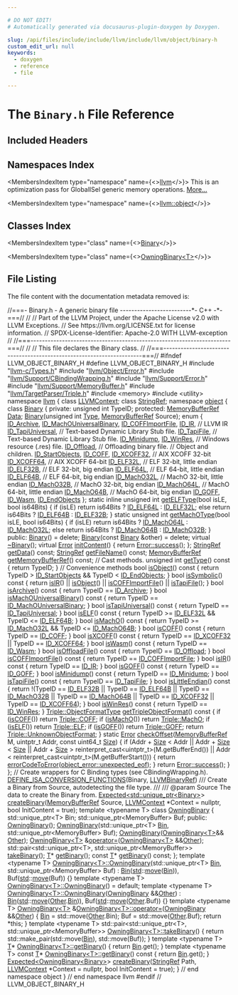 ```yaml
---

# DO NOT EDIT!
# Automatically generated via docusaurus-plugin-doxygen by Doxygen.

slug: /api/files/include/include/llvm/include/llvm/object/binary-h
custom_edit_url: null
keywords:
  - doxygen
  - reference
  - file

---
```





# The `Binary.h` File Reference

<DoxygenPage pluginConfig={pluginConfig}>



## Included Headers

<IncludesList>
<IncludesListItem
  filePath="llvm-c/Types.h"
  permalink="/docs/api/files/include/include/llvm-c/types-h"
  isLocal="true" />
<IncludesListItem
  filePath="llvm/Object/Error.h"
  permalink="/docs/api/files/include/include/llvm/include/llvm/object/error-h"
  isLocal="true" />
<IncludesListItem
  filePath="llvm/Support/CBindingWrapping.h"
  permalink="/docs/api/files/include/include/llvm/include/llvm/support/cbindingwrapping-h"
  isLocal="true" />
<IncludesListItem
  filePath="llvm/Support/Error.h"
  permalink="/docs/api/files/include/include/llvm/include/llvm/support/error-h"
  isLocal="true" />
<IncludesListItem
  filePath="llvm/Support/MemoryBuffer.h"
  permalink="/docs/api/files/include/include/llvm/include/llvm/support/memorybuffer-h"
  isLocal="true" />
<IncludesListItem
  filePath="llvm/TargetParser/Triple.h"
  permalink="/docs/api/files/include/include/llvm/include/llvm/targetparser/triple-h"
  isLocal="true" />
<IncludesListItem
  filePath="memory"
  permalink=""
  isLocal="false" />
<IncludesListItem
  filePath="utility"
  permalink=""
  isLocal="false" />
</IncludesList>

## Namespaces Index

<MembersIndex>

<MembersIndexItem
  type="namespace"
  name={<><a href="/docs/api/namespaces/llvm">llvm</a></>}>
This is an optimization pass for GlobalISel generic memory operations. <a href="/docs/api/namespaces/llvm/#details">More...</a>
</MembersIndexItem>

<MembersIndexItem
  type="namespace"
  name={<><a href="/docs/api/namespaces/llvm/object">llvm::object</a></>}>
</MembersIndexItem>

</MembersIndex>

## Classes Index

<MembersIndex>

<MembersIndexItem
  type="class"
  name={<><a href="/docs/api/classes/llvm/object/binary">Binary</a></>}>
</MembersIndexItem>

<MembersIndexItem
  type="class"
  name={<><a href="/docs/api/classes/llvm/object/owningbinary">OwningBinary&lt;T&gt;</a></>}>
</MembersIndexItem>

</MembersIndex>


## File Listing

The file content with the documentation metadata removed is:

<ProgramListing>

<Link id="l00001" /><CodeLine lineNumber="1"><Highlight kind="comment">//===- Binary.h - A generic binary file -------------------------&#42;- C++ -&#42;-===//</Highlight><Highlight kind="normal"></Highlight></CodeLine>
<Link id="l00002" /><CodeLine lineNumber="2"><Highlight kind="normal"></Highlight><Highlight kind="comment">//</Highlight><Highlight kind="normal"></Highlight></CodeLine>
<Link id="l00003" /><CodeLine lineNumber="3"><Highlight kind="normal"></Highlight><Highlight kind="comment">// Part of the LLVM Project, under the Apache License v2.0 with LLVM Exceptions.</Highlight><Highlight kind="normal"></Highlight></CodeLine>
<Link id="l00004" /><CodeLine lineNumber="4"><Highlight kind="normal"></Highlight><Highlight kind="comment">// See https://llvm.org/LICENSE.txt for license information.</Highlight><Highlight kind="normal"></Highlight></CodeLine>
<Link id="l00005" /><CodeLine lineNumber="5"><Highlight kind="normal"></Highlight><Highlight kind="comment">// SPDX-License-Identifier: Apache-2.0 WITH LLVM-exception</Highlight><Highlight kind="normal"></Highlight></CodeLine>
<Link id="l00006" /><CodeLine lineNumber="6"><Highlight kind="normal"></Highlight><Highlight kind="comment">//</Highlight><Highlight kind="normal"></Highlight></CodeLine>
<Link id="l00007" /><CodeLine lineNumber="7"><Highlight kind="normal"></Highlight><Highlight kind="comment">//===----------------------------------------------------------------------===//</Highlight><Highlight kind="normal"></Highlight></CodeLine>
<Link id="l00008" /><CodeLine lineNumber="8"><Highlight kind="normal"></Highlight><Highlight kind="comment">//</Highlight><Highlight kind="normal"></Highlight></CodeLine>
<Link id="l00009" /><CodeLine lineNumber="9"><Highlight kind="normal"></Highlight><Highlight kind="comment">// This file declares the Binary class.</Highlight><Highlight kind="normal"></Highlight></CodeLine>
<Link id="l00010" /><CodeLine lineNumber="10"><Highlight kind="normal"></Highlight><Highlight kind="comment">//</Highlight><Highlight kind="normal"></Highlight></CodeLine>
<Link id="l00011" /><CodeLine lineNumber="11"><Highlight kind="normal"></Highlight><Highlight kind="comment">//===----------------------------------------------------------------------===//</Highlight><Highlight kind="normal"></Highlight></CodeLine>
<Link id="l00012" /><CodeLine lineNumber="12"><Highlight kind="normal"></Highlight></CodeLine>
<Link id="l00013" /><CodeLine lineNumber="13"><Highlight kind="normal"></Highlight><Highlight kind="preprocessor">#ifndef LLVM&#95;OBJECT&#95;BINARY&#95;H</Highlight><Highlight kind="normal"></Highlight></CodeLine>
<Link id="l00014" /><CodeLine lineNumber="14"><Highlight kind="normal"></Highlight><Highlight kind="preprocessor">#define LLVM&#95;OBJECT&#95;BINARY&#95;H</Highlight><Highlight kind="normal"></Highlight></CodeLine>
<Link id="l00015" /><CodeLine lineNumber="15"><Highlight kind="normal"></Highlight></CodeLine>
<Link id="l00016" /><CodeLine lineNumber="16"><Highlight kind="normal"></Highlight><Highlight kind="preprocessor">#include &quot;<a href="/docs/api/files/include/include/llvm-c/types-h">llvm-c/Types.h</a>&quot;</Highlight><Highlight kind="normal"></Highlight></CodeLine>
<Link id="l00017" /><CodeLine lineNumber="17"><Highlight kind="normal"></Highlight><Highlight kind="preprocessor">#include &quot;<a href="/docs/api/files/include/include/llvm/include/llvm/object/error-h">llvm/Object/Error.h</a>&quot;</Highlight><Highlight kind="normal"></Highlight></CodeLine>
<Link id="l00018" /><CodeLine lineNumber="18"><Highlight kind="normal"></Highlight><Highlight kind="preprocessor">#include &quot;<a href="/docs/api/files/include/include/llvm/include/llvm/support/cbindingwrapping-h">llvm/Support/CBindingWrapping.h</a>&quot;</Highlight><Highlight kind="normal"></Highlight></CodeLine>
<Link id="l00019" /><CodeLine lineNumber="19"><Highlight kind="normal"></Highlight><Highlight kind="preprocessor">#include &quot;<a href="/docs/api/files/include/include/llvm/include/llvm/support/error-h">llvm/Support/Error.h</a>&quot;</Highlight><Highlight kind="normal"></Highlight></CodeLine>
<Link id="l00020" /><CodeLine lineNumber="20"><Highlight kind="normal"></Highlight><Highlight kind="preprocessor">#include &quot;<a href="/docs/api/files/include/include/llvm/include/llvm/support/memorybuffer-h">llvm/Support/MemoryBuffer.h</a>&quot;</Highlight><Highlight kind="normal"></Highlight></CodeLine>
<Link id="l00021" /><CodeLine lineNumber="21"><Highlight kind="normal"></Highlight><Highlight kind="preprocessor">#include &quot;<a href="/docs/api/files/include/include/llvm/include/llvm/targetparser/triple-h">llvm/TargetParser/Triple.h</a>&quot;</Highlight><Highlight kind="normal"></Highlight></CodeLine>
<Link id="l00022" /><CodeLine lineNumber="22"><Highlight kind="normal"></Highlight><Highlight kind="preprocessor">#include &lt;memory&gt;</Highlight><Highlight kind="normal"></Highlight></CodeLine>
<Link id="l00023" /><CodeLine lineNumber="23"><Highlight kind="normal"></Highlight><Highlight kind="preprocessor">#include &lt;utility&gt;</Highlight><Highlight kind="normal"></Highlight></CodeLine>
<Link id="l00024" /><CodeLine lineNumber="24"><Highlight kind="normal"></Highlight></CodeLine>
<Link id="l00025" /><CodeLine lineNumber="25"><Highlight kind="normal"></Highlight><Highlight kind="keyword">namespace </Highlight><Highlight kind="normal"><a href="/docs/api/namespaces/llvm">llvm</a> &#123;</Highlight></CodeLine>
<Link id="l00026" /><CodeLine lineNumber="26"><Highlight kind="normal"></Highlight></CodeLine>
<Link id="l00027" /><CodeLine lineNumber="27"><Highlight kind="normal"></Highlight><Highlight kind="keyword">class </Highlight><Highlight kind="normal"><a href="/docs/api/classes/llvm/llvmcontext">LLVMContext</a>;</Highlight></CodeLine>
<Link id="l00028" /><CodeLine lineNumber="28"><Highlight kind="normal"></Highlight><Highlight kind="keyword">class </Highlight><Highlight kind="normal"><a href="/docs/api/classes/llvm/stringref">StringRef</a>;</Highlight></CodeLine>
<Link id="l00029" /><CodeLine lineNumber="29"><Highlight kind="normal"></Highlight></CodeLine>
<Link id="l00030" /><CodeLine lineNumber="30"><Highlight kind="normal"></Highlight><Highlight kind="keyword">namespace </Highlight><Highlight kind="normal"><a href="/docs/api/namespaces/llvm/object">object</a> &#123;</Highlight></CodeLine>
<Link id="l00031" /><CodeLine lineNumber="31"><Highlight kind="normal"></Highlight></CodeLine>
<Link id="l00032" /><CodeLine lineNumber="32" lineLink="/docs/api/classes/llvm/objcopy/elf/binary"><Highlight kind="normal"></Highlight><Highlight kind="keyword">class </Highlight><Highlight kind="normal"><a href="/docs/api/classes/llvm/objcopy/elf/binary/#a5efaba206c0c82deb1e8898c4c3aad4b">Binary</a> &#123;</Highlight></CodeLine>
<Link id="l00033" /><CodeLine lineNumber="33"><Highlight kind="normal"></Highlight><Highlight kind="keyword">private</Highlight><Highlight kind="normal">:</Highlight></CodeLine>
<Link id="l00034" /><CodeLine lineNumber="34"><Highlight kind="normal">  </Highlight><Highlight kind="keywordtype">unsigned</Highlight><Highlight kind="normal"> </Highlight><Highlight kind="keywordtype">int</Highlight><Highlight kind="normal"> TypeID;</Highlight></CodeLine>
<Link id="l00035" /><CodeLine lineNumber="35"><Highlight kind="normal"></Highlight></CodeLine>
<Link id="l00036" /><CodeLine lineNumber="36"><Highlight kind="normal"></Highlight><Highlight kind="keyword">protected</Highlight><Highlight kind="normal">:</Highlight></CodeLine>
<Link id="l00037" /><CodeLine lineNumber="37" lineLink="/docs/api/classes/llvm/object/binary/#a2bbd5b7e8ed457b226f0e186ce4bb1c0"><Highlight kind="normal">  <a href="/docs/api/classes/llvm/memorybufferref">MemoryBufferRef</a> <a href="/docs/api/classes/llvm/object/binary/#a2bbd5b7e8ed457b226f0e186ce4bb1c0">Data</a>;</Highlight></CodeLine>
<Link id="l00038" /><CodeLine lineNumber="38"><Highlight kind="normal"></Highlight></CodeLine>
<Link id="l00039" /><CodeLine lineNumber="39"><Highlight kind="normal">  <a href="/docs/api/classes/llvm/object/binary/#ad6cd1fed8cae10a1cbf9405610406bcc">Binary</a>(</Highlight><Highlight kind="keywordtype">unsigned</Highlight><Highlight kind="normal"> </Highlight><Highlight kind="keywordtype">int</Highlight><Highlight kind="normal"> <a href="/docs/api/classes/llvm/type">Type</a>, <a href="/docs/api/classes/llvm/memorybufferref">MemoryBufferRef</a> Source);</Highlight></CodeLine>
<Link id="l00040" /><CodeLine lineNumber="40"><Highlight kind="normal"></Highlight></CodeLine>
<Link id="l00041" /><CodeLine lineNumber="41"><Highlight kind="normal">  </Highlight><Highlight kind="keyword">enum</Highlight><Highlight kind="normal"> &#123;</Highlight></CodeLine>
<Link id="l00042" /><CodeLine lineNumber="42" lineLink="/docs/api/classes/llvm/object/binary/#af4e569b1876c0dbd751c766d6a1b926aad293d52241823f347ddee418e1e3608a"><Highlight kind="normal">    <a href="/docs/api/classes/llvm/object/binary/#af4e569b1876c0dbd751c766d6a1b926aad293d52241823f347ddee418e1e3608a">ID&#95;Archive</a>,</Highlight></CodeLine>
<Link id="l00043" /><CodeLine lineNumber="43" lineLink="/docs/api/classes/llvm/object/binary/#af4e569b1876c0dbd751c766d6a1b926aae8d81fb12cacba04ed21f0fd2c1b2ce5"><Highlight kind="normal">    <a href="/docs/api/classes/llvm/object/binary/#af4e569b1876c0dbd751c766d6a1b926aae8d81fb12cacba04ed21f0fd2c1b2ce5">ID&#95;MachOUniversalBinary</a>,</Highlight></CodeLine>
<Link id="l00044" /><CodeLine lineNumber="44" lineLink="/docs/api/classes/llvm/object/binary/#af4e569b1876c0dbd751c766d6a1b926aaadad340ff64a200e953bd67604fa3965"><Highlight kind="normal">    <a href="/docs/api/classes/llvm/object/binary/#af4e569b1876c0dbd751c766d6a1b926aaadad340ff64a200e953bd67604fa3965">ID&#95;COFFImportFile</a>,</Highlight></CodeLine>
<Link id="l00045" /><CodeLine lineNumber="45" lineLink="/docs/api/classes/llvm/object/binary/#af4e569b1876c0dbd751c766d6a1b926aab387f626935c4f68b9f0135bc34e539d"><Highlight kind="normal">    <a href="/docs/api/classes/llvm/object/binary/#af4e569b1876c0dbd751c766d6a1b926aab387f626935c4f68b9f0135bc34e539d">ID&#95;IR</a>,            </Highlight><Highlight kind="comment">// LLVM IR</Highlight><Highlight kind="normal"></Highlight></CodeLine>
<Link id="l00046" /><CodeLine lineNumber="46" lineLink="/docs/api/classes/llvm/object/binary/#af4e569b1876c0dbd751c766d6a1b926aa7beb27170387c13ab287623c7f99b4e9"><Highlight kind="normal">    <a href="/docs/api/classes/llvm/object/binary/#af4e569b1876c0dbd751c766d6a1b926aa7beb27170387c13ab287623c7f99b4e9">ID&#95;TapiUniversal</a>, </Highlight><Highlight kind="comment">// Text-based Dynamic Library Stub file.</Highlight><Highlight kind="normal"></Highlight></CodeLine>
<Link id="l00047" /><CodeLine lineNumber="47" lineLink="/docs/api/classes/llvm/object/binary/#af4e569b1876c0dbd751c766d6a1b926aa48048890fd6d073d88e72065fd206587"><Highlight kind="normal">    <a href="/docs/api/classes/llvm/object/binary/#af4e569b1876c0dbd751c766d6a1b926aa48048890fd6d073d88e72065fd206587">ID&#95;TapiFile</a>,      </Highlight><Highlight kind="comment">// Text-based Dynamic Library Stub file.</Highlight><Highlight kind="normal"></Highlight></CodeLine>
<Link id="l00048" /><CodeLine lineNumber="48"><Highlight kind="normal"></Highlight></CodeLine>
<Link id="l00049" /><CodeLine lineNumber="49" lineLink="/docs/api/classes/llvm/object/binary/#af4e569b1876c0dbd751c766d6a1b926aa31df51b81c290589866fe494b2e0733c"><Highlight kind="normal">    <a href="/docs/api/classes/llvm/object/binary/#af4e569b1876c0dbd751c766d6a1b926aa31df51b81c290589866fe494b2e0733c">ID&#95;Minidump</a>,</Highlight></CodeLine>
<Link id="l00050" /><CodeLine lineNumber="50"><Highlight kind="normal"></Highlight></CodeLine>
<Link id="l00051" /><CodeLine lineNumber="51" lineLink="/docs/api/classes/llvm/object/binary/#af4e569b1876c0dbd751c766d6a1b926aae452c4f499d29f941bd40d6d7a847fa9"><Highlight kind="normal">    <a href="/docs/api/classes/llvm/object/binary/#af4e569b1876c0dbd751c766d6a1b926aae452c4f499d29f941bd40d6d7a847fa9">ID&#95;WinRes</a>, </Highlight><Highlight kind="comment">// Windows resource (.res) file.</Highlight><Highlight kind="normal"></Highlight></CodeLine>
<Link id="l00052" /><CodeLine lineNumber="52"><Highlight kind="normal"></Highlight></CodeLine>
<Link id="l00053" /><CodeLine lineNumber="53" lineLink="/docs/api/classes/llvm/object/binary/#af4e569b1876c0dbd751c766d6a1b926aa3a4ac9432ff40b454dac47f13a9e3328"><Highlight kind="normal">    <a href="/docs/api/classes/llvm/object/binary/#af4e569b1876c0dbd751c766d6a1b926aa3a4ac9432ff40b454dac47f13a9e3328">ID&#95;Offload</a>, </Highlight><Highlight kind="comment">// Offloading binary file.</Highlight><Highlight kind="normal"></Highlight></CodeLine>
<Link id="l00054" /><CodeLine lineNumber="54"><Highlight kind="normal"></Highlight></CodeLine>
<Link id="l00055" /><CodeLine lineNumber="55"><Highlight kind="normal">    </Highlight><Highlight kind="comment">// Object and children.</Highlight><Highlight kind="normal"></Highlight></CodeLine>
<Link id="l00056" /><CodeLine lineNumber="56" lineLink="/docs/api/classes/llvm/object/binary/#af4e569b1876c0dbd751c766d6a1b926aa6dc64a0b5c242022d21a7daa3aec60c7"><Highlight kind="normal">    <a href="/docs/api/classes/llvm/object/binary/#af4e569b1876c0dbd751c766d6a1b926aa6dc64a0b5c242022d21a7daa3aec60c7">ID&#95;StartObjects</a>,</Highlight></CodeLine>
<Link id="l00057" /><CodeLine lineNumber="57" lineLink="/docs/api/classes/llvm/object/binary/#af4e569b1876c0dbd751c766d6a1b926aacfee6ff61b5fec83e88488c559f69be7"><Highlight kind="normal">    <a href="/docs/api/classes/llvm/object/binary/#af4e569b1876c0dbd751c766d6a1b926aacfee6ff61b5fec83e88488c559f69be7">ID&#95;COFF</a>,</Highlight></CodeLine>
<Link id="l00058" /><CodeLine lineNumber="58"><Highlight kind="normal"></Highlight></CodeLine>
<Link id="l00059" /><CodeLine lineNumber="59" lineLink="/docs/api/classes/llvm/object/binary/#af4e569b1876c0dbd751c766d6a1b926aaacc1d58eb5b8f54127732d6126d8ae79"><Highlight kind="normal">    <a href="/docs/api/classes/llvm/object/binary/#af4e569b1876c0dbd751c766d6a1b926aaacc1d58eb5b8f54127732d6126d8ae79">ID&#95;XCOFF32</a>, </Highlight><Highlight kind="comment">// AIX XCOFF 32-bit</Highlight><Highlight kind="normal"></Highlight></CodeLine>
<Link id="l00060" /><CodeLine lineNumber="60" lineLink="/docs/api/classes/llvm/object/binary/#af4e569b1876c0dbd751c766d6a1b926aaf10c5cafe80d2255fee25e3fb79f4069"><Highlight kind="normal">    <a href="/docs/api/classes/llvm/object/binary/#af4e569b1876c0dbd751c766d6a1b926aaf10c5cafe80d2255fee25e3fb79f4069">ID&#95;XCOFF64</a>, </Highlight><Highlight kind="comment">// AIX XCOFF 64-bit</Highlight><Highlight kind="normal"></Highlight></CodeLine>
<Link id="l00061" /><CodeLine lineNumber="61"><Highlight kind="normal"></Highlight></CodeLine>
<Link id="l00062" /><CodeLine lineNumber="62" lineLink="/docs/api/classes/llvm/object/binary/#af4e569b1876c0dbd751c766d6a1b926aae3ffd01a17b582c9b12ae8e14bd7a82b"><Highlight kind="normal">    <a href="/docs/api/classes/llvm/object/binary/#af4e569b1876c0dbd751c766d6a1b926aae3ffd01a17b582c9b12ae8e14bd7a82b">ID&#95;ELF32L</a>, </Highlight><Highlight kind="comment">// ELF 32-bit, little endian</Highlight><Highlight kind="normal"></Highlight></CodeLine>
<Link id="l00063" /><CodeLine lineNumber="63" lineLink="/docs/api/classes/llvm/object/binary/#af4e569b1876c0dbd751c766d6a1b926aa4edb83ce0c1f6d652619ae935ebcea55"><Highlight kind="normal">    <a href="/docs/api/classes/llvm/object/binary/#af4e569b1876c0dbd751c766d6a1b926aa4edb83ce0c1f6d652619ae935ebcea55">ID&#95;ELF32B</a>, </Highlight><Highlight kind="comment">// ELF 32-bit, big endian</Highlight><Highlight kind="normal"></Highlight></CodeLine>
<Link id="l00064" /><CodeLine lineNumber="64" lineLink="/docs/api/classes/llvm/object/binary/#af4e569b1876c0dbd751c766d6a1b926aadb12e50ae520961e8aa0e0357ca99f9e"><Highlight kind="normal">    <a href="/docs/api/classes/llvm/object/binary/#af4e569b1876c0dbd751c766d6a1b926aadb12e50ae520961e8aa0e0357ca99f9e">ID&#95;ELF64L</a>, </Highlight><Highlight kind="comment">// ELF 64-bit, little endian</Highlight><Highlight kind="normal"></Highlight></CodeLine>
<Link id="l00065" /><CodeLine lineNumber="65" lineLink="/docs/api/classes/llvm/object/binary/#af4e569b1876c0dbd751c766d6a1b926aad9e0b7f7a2c0f9e0b3d52164817d19c6"><Highlight kind="normal">    <a href="/docs/api/classes/llvm/object/binary/#af4e569b1876c0dbd751c766d6a1b926aad9e0b7f7a2c0f9e0b3d52164817d19c6">ID&#95;ELF64B</a>, </Highlight><Highlight kind="comment">// ELF 64-bit, big endian</Highlight><Highlight kind="normal"></Highlight></CodeLine>
<Link id="l00066" /><CodeLine lineNumber="66"><Highlight kind="normal"></Highlight></CodeLine>
<Link id="l00067" /><CodeLine lineNumber="67" lineLink="/docs/api/classes/llvm/object/binary/#af4e569b1876c0dbd751c766d6a1b926aa6ddf6ce886cebcdc92498b97e03090b6"><Highlight kind="normal">    <a href="/docs/api/classes/llvm/object/binary/#af4e569b1876c0dbd751c766d6a1b926aa6ddf6ce886cebcdc92498b97e03090b6">ID&#95;MachO32L</a>, </Highlight><Highlight kind="comment">// MachO 32-bit, little endian</Highlight><Highlight kind="normal"></Highlight></CodeLine>
<Link id="l00068" /><CodeLine lineNumber="68" lineLink="/docs/api/classes/llvm/object/binary/#af4e569b1876c0dbd751c766d6a1b926aaae636afe7bac8447e0e125618ef71fa9"><Highlight kind="normal">    <a href="/docs/api/classes/llvm/object/binary/#af4e569b1876c0dbd751c766d6a1b926aaae636afe7bac8447e0e125618ef71fa9">ID&#95;MachO32B</a>, </Highlight><Highlight kind="comment">// MachO 32-bit, big endian</Highlight><Highlight kind="normal"></Highlight></CodeLine>
<Link id="l00069" /><CodeLine lineNumber="69" lineLink="/docs/api/classes/llvm/object/binary/#af4e569b1876c0dbd751c766d6a1b926aa726124a085b978c28a346891fe2d2e8b"><Highlight kind="normal">    <a href="/docs/api/classes/llvm/object/binary/#af4e569b1876c0dbd751c766d6a1b926aa726124a085b978c28a346891fe2d2e8b">ID&#95;MachO64L</a>, </Highlight><Highlight kind="comment">// MachO 64-bit, little endian</Highlight><Highlight kind="normal"></Highlight></CodeLine>
<Link id="l00070" /><CodeLine lineNumber="70" lineLink="/docs/api/classes/llvm/object/binary/#af4e569b1876c0dbd751c766d6a1b926aab16cc37a9a6df6ccc9a76caeed86cb84"><Highlight kind="normal">    <a href="/docs/api/classes/llvm/object/binary/#af4e569b1876c0dbd751c766d6a1b926aab16cc37a9a6df6ccc9a76caeed86cb84">ID&#95;MachO64B</a>, </Highlight><Highlight kind="comment">// MachO 64-bit, big endian</Highlight><Highlight kind="normal"></Highlight></CodeLine>
<Link id="l00071" /><CodeLine lineNumber="71"><Highlight kind="normal"></Highlight></CodeLine>
<Link id="l00072" /><CodeLine lineNumber="72" lineLink="/docs/api/classes/llvm/object/binary/#af4e569b1876c0dbd751c766d6a1b926aac22b90d71ac18a8d461012f407823b34"><Highlight kind="normal">    <a href="/docs/api/classes/llvm/object/binary/#af4e569b1876c0dbd751c766d6a1b926aac22b90d71ac18a8d461012f407823b34">ID&#95;GOFF</a>,</Highlight></CodeLine>
<Link id="l00073" /><CodeLine lineNumber="73" lineLink="/docs/api/classes/llvm/object/binary/#af4e569b1876c0dbd751c766d6a1b926aa6549e4e09bf7fce24603d7c6e69040b6"><Highlight kind="normal">    <a href="/docs/api/classes/llvm/object/binary/#af4e569b1876c0dbd751c766d6a1b926aa6549e4e09bf7fce24603d7c6e69040b6">ID&#95;Wasm</a>,</Highlight></CodeLine>
<Link id="l00074" /><CodeLine lineNumber="74"><Highlight kind="normal"></Highlight></CodeLine>
<Link id="l00075" /><CodeLine lineNumber="75" lineLink="/docs/api/classes/llvm/object/binary/#af4e569b1876c0dbd751c766d6a1b926aa41def65060e0f9345412deee3645c4f8"><Highlight kind="normal">    <a href="/docs/api/classes/llvm/object/binary/#af4e569b1876c0dbd751c766d6a1b926aa41def65060e0f9345412deee3645c4f8">ID&#95;EndObjects</a></Highlight></CodeLine>
<Link id="l00076" /><CodeLine lineNumber="76"><Highlight kind="normal">  &#125;;</Highlight></CodeLine>
<Link id="l00077" /><CodeLine lineNumber="77"><Highlight kind="normal"></Highlight></CodeLine>
<Link id="l00078" /><CodeLine lineNumber="78" lineLink="/docs/api/classes/llvm/object/binary/#a459481d370f8316223b2b1f1e27f56b3"><Highlight kind="normal">  </Highlight><Highlight kind="keyword">static</Highlight><Highlight kind="normal"> </Highlight><Highlight kind="keyword">inline</Highlight><Highlight kind="normal"> </Highlight><Highlight kind="keywordtype">unsigned</Highlight><Highlight kind="normal"> </Highlight><Highlight kind="keywordtype">int</Highlight><Highlight kind="normal"> <a href="/docs/api/classes/llvm/object/binary/#a459481d370f8316223b2b1f1e27f56b3">getELFType</a>(</Highlight><Highlight kind="keywordtype">bool</Highlight><Highlight kind="normal"> isLE, </Highlight><Highlight kind="keywordtype">bool</Highlight><Highlight kind="normal"> is64Bits) &#123;</Highlight></CodeLine>
<Link id="l00079" /><CodeLine lineNumber="79"><Highlight kind="normal">    </Highlight><Highlight kind="keywordflow">if</Highlight><Highlight kind="normal"> (isLE)</Highlight></CodeLine>
<Link id="l00080" /><CodeLine lineNumber="80"><Highlight kind="normal">      </Highlight><Highlight kind="keywordflow">return</Highlight><Highlight kind="normal"> is64Bits ? <a href="/docs/api/classes/llvm/object/binary/#af4e569b1876c0dbd751c766d6a1b926aadb12e50ae520961e8aa0e0357ca99f9e">ID&#95;ELF64L</a> : <a href="/docs/api/classes/llvm/object/binary/#af4e569b1876c0dbd751c766d6a1b926aae3ffd01a17b582c9b12ae8e14bd7a82b">ID&#95;ELF32L</a>;</Highlight></CodeLine>
<Link id="l00081" /><CodeLine lineNumber="81"><Highlight kind="normal">    </Highlight><Highlight kind="keywordflow">else</Highlight><Highlight kind="normal"></Highlight></CodeLine>
<Link id="l00082" /><CodeLine lineNumber="82"><Highlight kind="normal">      </Highlight><Highlight kind="keywordflow">return</Highlight><Highlight kind="normal"> is64Bits ? <a href="/docs/api/classes/llvm/object/binary/#af4e569b1876c0dbd751c766d6a1b926aad9e0b7f7a2c0f9e0b3d52164817d19c6">ID&#95;ELF64B</a> : <a href="/docs/api/classes/llvm/object/binary/#af4e569b1876c0dbd751c766d6a1b926aa4edb83ce0c1f6d652619ae935ebcea55">ID&#95;ELF32B</a>;</Highlight></CodeLine>
<Link id="l00083" /><CodeLine lineNumber="83"><Highlight kind="normal">  &#125;</Highlight></CodeLine>
<Link id="l00084" /><CodeLine lineNumber="84"><Highlight kind="normal"></Highlight></CodeLine>
<Link id="l00085" /><CodeLine lineNumber="85" lineLink="/docs/api/classes/llvm/object/binary/#a8dba4a19dc0e1666a117c2aa023c410f"><Highlight kind="normal">  </Highlight><Highlight kind="keyword">static</Highlight><Highlight kind="normal"> </Highlight><Highlight kind="keywordtype">unsigned</Highlight><Highlight kind="normal"> </Highlight><Highlight kind="keywordtype">int</Highlight><Highlight kind="normal"> <a href="/docs/api/classes/llvm/object/binary/#a8dba4a19dc0e1666a117c2aa023c410f">getMachOType</a>(</Highlight><Highlight kind="keywordtype">bool</Highlight><Highlight kind="normal"> isLE, </Highlight><Highlight kind="keywordtype">bool</Highlight><Highlight kind="normal"> is64Bits) &#123;</Highlight></CodeLine>
<Link id="l00086" /><CodeLine lineNumber="86"><Highlight kind="normal">    </Highlight><Highlight kind="keywordflow">if</Highlight><Highlight kind="normal"> (isLE)</Highlight></CodeLine>
<Link id="l00087" /><CodeLine lineNumber="87"><Highlight kind="normal">      </Highlight><Highlight kind="keywordflow">return</Highlight><Highlight kind="normal"> is64Bits ? <a href="/docs/api/classes/llvm/object/binary/#af4e569b1876c0dbd751c766d6a1b926aa726124a085b978c28a346891fe2d2e8b">ID&#95;MachO64L</a> : <a href="/docs/api/classes/llvm/object/binary/#af4e569b1876c0dbd751c766d6a1b926aa6ddf6ce886cebcdc92498b97e03090b6">ID&#95;MachO32L</a>;</Highlight></CodeLine>
<Link id="l00088" /><CodeLine lineNumber="88"><Highlight kind="normal">    </Highlight><Highlight kind="keywordflow">else</Highlight><Highlight kind="normal"></Highlight></CodeLine>
<Link id="l00089" /><CodeLine lineNumber="89"><Highlight kind="normal">      </Highlight><Highlight kind="keywordflow">return</Highlight><Highlight kind="normal"> is64Bits ? <a href="/docs/api/classes/llvm/object/binary/#af4e569b1876c0dbd751c766d6a1b926aab16cc37a9a6df6ccc9a76caeed86cb84">ID&#95;MachO64B</a> : <a href="/docs/api/classes/llvm/object/binary/#af4e569b1876c0dbd751c766d6a1b926aaae636afe7bac8447e0e125618ef71fa9">ID&#95;MachO32B</a>;</Highlight></CodeLine>
<Link id="l00090" /><CodeLine lineNumber="90"><Highlight kind="normal">  &#125;</Highlight></CodeLine>
<Link id="l00091" /><CodeLine lineNumber="91"><Highlight kind="normal"></Highlight></CodeLine>
<Link id="l00092" /><CodeLine lineNumber="92"><Highlight kind="normal"></Highlight><Highlight kind="keyword">public</Highlight><Highlight kind="normal">:</Highlight></CodeLine>
<Link id="l00093" /><CodeLine lineNumber="93" lineLink="/docs/api/classes/llvm/object/binary/#ad6cd1fed8cae10a1cbf9405610406bcc"><Highlight kind="normal">  <a href="/docs/api/classes/llvm/object/binary/#ad6cd1fed8cae10a1cbf9405610406bcc">Binary</a>() = </Highlight><Highlight kind="keyword">delete</Highlight><Highlight kind="normal">;</Highlight></CodeLine>
<Link id="l00094" /><CodeLine lineNumber="94" lineLink="/docs/api/classes/llvm/object/binary/#adfb5b09369389860a442a89a932eb9f0"><Highlight kind="normal">  <a href="/docs/api/classes/llvm/object/binary/#adfb5b09369389860a442a89a932eb9f0">Binary</a>(</Highlight><Highlight kind="keyword">const</Highlight><Highlight kind="normal"> <a href="/docs/api/classes/llvm/object/binary/#a5efaba206c0c82deb1e8898c4c3aad4b">Binary</a> &amp;other) = </Highlight><Highlight kind="keyword">delete</Highlight><Highlight kind="normal">;</Highlight></CodeLine>
<Link id="l00095" /><CodeLine lineNumber="95" lineLink="/docs/api/classes/llvm/object/binary/#a4fbd77e23f7ee92af0e4bc74e6857a10"><Highlight kind="normal">  </Highlight><Highlight kind="keyword">virtual</Highlight><Highlight kind="normal"> <a href="/docs/api/classes/llvm/object/binary/#a4fbd77e23f7ee92af0e4bc74e6857a10">~Binary</a>();</Highlight></CodeLine>
<Link id="l00096" /><CodeLine lineNumber="96"><Highlight kind="normal"></Highlight></CodeLine>
<Link id="l00097" /><CodeLine lineNumber="97" lineLink="/docs/api/classes/llvm/object/binary/#a65f523352f45472b3b97f528a0bf5862"><Highlight kind="normal">  </Highlight><Highlight kind="keyword">virtual</Highlight><Highlight kind="normal"> <a href="/docs/api/classes/llvm/error">Error</a> <a href="/docs/api/classes/llvm/object/binary/#a65f523352f45472b3b97f528a0bf5862">initContent</a>() &#123; </Highlight><Highlight kind="keywordflow">return</Highlight><Highlight kind="normal"> <a href="/docs/api/classes/llvm/error/#a4dfd0813c3d0e0a30439b5a3e9196b59">Error::success</a>(); &#125;;</Highlight></CodeLine>
<Link id="l00098" /><CodeLine lineNumber="98"><Highlight kind="normal"></Highlight></CodeLine>
<Link id="l00099" /><CodeLine lineNumber="99"><Highlight kind="normal">  <a href="/docs/api/classes/llvm/stringref">StringRef</a> <a href="/docs/api/classes/llvm/object/binary/#a5379c20deca096e73006138ba387f171">getData</a>() </Highlight><Highlight kind="keyword">const</Highlight><Highlight kind="normal">;</Highlight></CodeLine>
<Link id="l00100" /><CodeLine lineNumber="100"><Highlight kind="normal">  <a href="/docs/api/classes/llvm/stringref">StringRef</a> <a href="/docs/api/classes/llvm/object/binary/#acecdb20a61e1b407af83d42e1ad9a3f3">getFileName</a>() </Highlight><Highlight kind="keyword">const</Highlight><Highlight kind="normal">;</Highlight></CodeLine>
<Link id="l00101" /><CodeLine lineNumber="101"><Highlight kind="normal">  <a href="/docs/api/classes/llvm/memorybufferref">MemoryBufferRef</a> <a href="/docs/api/classes/llvm/object/binary/#ac0322f1809be8f6f88af125c1956c9a1">getMemoryBufferRef</a>() </Highlight><Highlight kind="keyword">const</Highlight><Highlight kind="normal">;</Highlight></CodeLine>
<Link id="l00102" /><CodeLine lineNumber="102"><Highlight kind="normal"></Highlight></CodeLine>
<Link id="l00103" /><CodeLine lineNumber="103"><Highlight kind="normal">  </Highlight><Highlight kind="comment">// Cast methods.</Highlight><Highlight kind="normal"></Highlight></CodeLine>
<Link id="l00104" /><CodeLine lineNumber="104" lineLink="/docs/api/classes/llvm/object/binary/#a60b6c7df2a6f0927102c0e2a23dd0b2e"><Highlight kind="normal">  </Highlight><Highlight kind="keywordtype">unsigned</Highlight><Highlight kind="normal"> </Highlight><Highlight kind="keywordtype">int</Highlight><Highlight kind="normal"> <a href="/docs/api/classes/llvm/object/binary/#a60b6c7df2a6f0927102c0e2a23dd0b2e">getType</a>()</Highlight><Highlight kind="keyword"> const </Highlight><Highlight kind="normal">&#123; </Highlight><Highlight kind="keywordflow">return</Highlight><Highlight kind="normal"> TypeID; &#125;</Highlight></CodeLine>
<Link id="l00105" /><CodeLine lineNumber="105"><Highlight kind="normal"></Highlight></CodeLine>
<Link id="l00106" /><CodeLine lineNumber="106"><Highlight kind="normal">  </Highlight><Highlight kind="comment">// Convenience methods</Highlight><Highlight kind="normal"></Highlight></CodeLine>
<Link id="l00107" /><CodeLine lineNumber="107" lineLink="/docs/api/classes/llvm/object/binary/#ad7577eef1e5ac08f7d3178a098d9b012"><Highlight kind="normal">  </Highlight><Highlight kind="keywordtype">bool</Highlight><Highlight kind="normal"> <a href="/docs/api/classes/llvm/object/binary/#ad7577eef1e5ac08f7d3178a098d9b012">isObject</a>()</Highlight><Highlight kind="keyword"> const </Highlight><Highlight kind="normal">&#123;</Highlight></CodeLine>
<Link id="l00108" /><CodeLine lineNumber="108"><Highlight kind="normal">    </Highlight><Highlight kind="keywordflow">return</Highlight><Highlight kind="normal"> TypeID &gt; <a href="/docs/api/classes/llvm/object/binary/#af4e569b1876c0dbd751c766d6a1b926aa6dc64a0b5c242022d21a7daa3aec60c7">ID&#95;StartObjects</a> &amp;&amp; TypeID &lt; <a href="/docs/api/classes/llvm/object/binary/#af4e569b1876c0dbd751c766d6a1b926aa41def65060e0f9345412deee3645c4f8">ID&#95;EndObjects</a>;</Highlight></CodeLine>
<Link id="l00109" /><CodeLine lineNumber="109"><Highlight kind="normal">  &#125;</Highlight></CodeLine>
<Link id="l00110" /><CodeLine lineNumber="110"><Highlight kind="normal"></Highlight></CodeLine>
<Link id="l00111" /><CodeLine lineNumber="111" lineLink="/docs/api/classes/llvm/object/binary/#ad782d2a38bc7255d7e3b54fb150de3b7"><Highlight kind="normal">  </Highlight><Highlight kind="keywordtype">bool</Highlight><Highlight kind="normal"> <a href="/docs/api/classes/llvm/object/binary/#ad782d2a38bc7255d7e3b54fb150de3b7">isSymbolic</a>()</Highlight><Highlight kind="keyword"> const </Highlight><Highlight kind="normal">&#123;</Highlight></CodeLine>
<Link id="l00112" /><CodeLine lineNumber="112"><Highlight kind="normal">    </Highlight><Highlight kind="keywordflow">return</Highlight><Highlight kind="normal"> <a href="/docs/api/classes/llvm/object/binary/#a2e1b01646abde97d55a7225f7ed9ffbf">isIR</a>() || <a href="/docs/api/classes/llvm/object/binary/#ad7577eef1e5ac08f7d3178a098d9b012">isObject</a>() || <a href="/docs/api/classes/llvm/object/binary/#a5d4359ac837c2394894cd79492713d46">isCOFFImportFile</a>() || <a href="/docs/api/classes/llvm/object/binary/#acfb8fc1601543fd386c8d96482b80ce1">isTapiFile</a>();</Highlight></CodeLine>
<Link id="l00113" /><CodeLine lineNumber="113"><Highlight kind="normal">  &#125;</Highlight></CodeLine>
<Link id="l00114" /><CodeLine lineNumber="114"><Highlight kind="normal"></Highlight></CodeLine>
<Link id="l00115" /><CodeLine lineNumber="115" lineLink="/docs/api/classes/llvm/object/binary/#aaf510bc1183c2a63b19a8e3f8917047c"><Highlight kind="normal">  </Highlight><Highlight kind="keywordtype">bool</Highlight><Highlight kind="normal"> <a href="/docs/api/classes/llvm/object/binary/#aaf510bc1183c2a63b19a8e3f8917047c">isArchive</a>()</Highlight><Highlight kind="keyword"> const </Highlight><Highlight kind="normal">&#123; </Highlight><Highlight kind="keywordflow">return</Highlight><Highlight kind="normal"> TypeID == <a href="/docs/api/classes/llvm/object/binary/#af4e569b1876c0dbd751c766d6a1b926aad293d52241823f347ddee418e1e3608a">ID&#95;Archive</a>; &#125;</Highlight></CodeLine>
<Link id="l00116" /><CodeLine lineNumber="116"><Highlight kind="normal"></Highlight></CodeLine>
<Link id="l00117" /><CodeLine lineNumber="117" lineLink="/docs/api/classes/llvm/object/binary/#a3ea600f2e4a3c738ea4f0e03a98ab421"><Highlight kind="normal">  </Highlight><Highlight kind="keywordtype">bool</Highlight><Highlight kind="normal"> <a href="/docs/api/classes/llvm/object/binary/#a3ea600f2e4a3c738ea4f0e03a98ab421">isMachOUniversalBinary</a>()</Highlight><Highlight kind="keyword"> const </Highlight><Highlight kind="normal">&#123;</Highlight></CodeLine>
<Link id="l00118" /><CodeLine lineNumber="118"><Highlight kind="normal">    </Highlight><Highlight kind="keywordflow">return</Highlight><Highlight kind="normal"> TypeID == <a href="/docs/api/classes/llvm/object/binary/#af4e569b1876c0dbd751c766d6a1b926aae8d81fb12cacba04ed21f0fd2c1b2ce5">ID&#95;MachOUniversalBinary</a>;</Highlight></CodeLine>
<Link id="l00119" /><CodeLine lineNumber="119"><Highlight kind="normal">  &#125;</Highlight></CodeLine>
<Link id="l00120" /><CodeLine lineNumber="120"><Highlight kind="normal"></Highlight></CodeLine>
<Link id="l00121" /><CodeLine lineNumber="121" lineLink="/docs/api/classes/llvm/object/binary/#a1df687a60bda3da569014db19b1dd563"><Highlight kind="normal">  </Highlight><Highlight kind="keywordtype">bool</Highlight><Highlight kind="normal"> <a href="/docs/api/classes/llvm/object/binary/#a1df687a60bda3da569014db19b1dd563">isTapiUniversal</a>()</Highlight><Highlight kind="keyword"> const </Highlight><Highlight kind="normal">&#123; </Highlight><Highlight kind="keywordflow">return</Highlight><Highlight kind="normal"> TypeID == <a href="/docs/api/classes/llvm/object/binary/#af4e569b1876c0dbd751c766d6a1b926aa7beb27170387c13ab287623c7f99b4e9">ID&#95;TapiUniversal</a>; &#125;</Highlight></CodeLine>
<Link id="l00122" /><CodeLine lineNumber="122"><Highlight kind="normal"></Highlight></CodeLine>
<Link id="l00123" /><CodeLine lineNumber="123" lineLink="/docs/api/classes/llvm/object/binary/#ae470b1ff27e3d72e61fcb4a97fd0a461"><Highlight kind="normal">  </Highlight><Highlight kind="keywordtype">bool</Highlight><Highlight kind="normal"> <a href="/docs/api/classes/llvm/object/binary/#ae470b1ff27e3d72e61fcb4a97fd0a461">isELF</a>()</Highlight><Highlight kind="keyword"> const </Highlight><Highlight kind="normal">&#123;</Highlight></CodeLine>
<Link id="l00124" /><CodeLine lineNumber="124"><Highlight kind="normal">    </Highlight><Highlight kind="keywordflow">return</Highlight><Highlight kind="normal"> TypeID &gt;= <a href="/docs/api/classes/llvm/object/binary/#af4e569b1876c0dbd751c766d6a1b926aae3ffd01a17b582c9b12ae8e14bd7a82b">ID&#95;ELF32L</a> &amp;&amp; TypeID &lt;= <a href="/docs/api/classes/llvm/object/binary/#af4e569b1876c0dbd751c766d6a1b926aad9e0b7f7a2c0f9e0b3d52164817d19c6">ID&#95;ELF64B</a>;</Highlight></CodeLine>
<Link id="l00125" /><CodeLine lineNumber="125"><Highlight kind="normal">  &#125;</Highlight></CodeLine>
<Link id="l00126" /><CodeLine lineNumber="126"><Highlight kind="normal"></Highlight></CodeLine>
<Link id="l00127" /><CodeLine lineNumber="127" lineLink="/docs/api/classes/llvm/object/binary/#a81663775ec5f9cc32d3d2d15815effbd"><Highlight kind="normal">  </Highlight><Highlight kind="keywordtype">bool</Highlight><Highlight kind="normal"> <a href="/docs/api/classes/llvm/object/binary/#a81663775ec5f9cc32d3d2d15815effbd">isMachO</a>()</Highlight><Highlight kind="keyword"> const </Highlight><Highlight kind="normal">&#123;</Highlight></CodeLine>
<Link id="l00128" /><CodeLine lineNumber="128"><Highlight kind="normal">    </Highlight><Highlight kind="keywordflow">return</Highlight><Highlight kind="normal"> TypeID &gt;= <a href="/docs/api/classes/llvm/object/binary/#af4e569b1876c0dbd751c766d6a1b926aa6ddf6ce886cebcdc92498b97e03090b6">ID&#95;MachO32L</a> &amp;&amp; TypeID &lt;= <a href="/docs/api/classes/llvm/object/binary/#af4e569b1876c0dbd751c766d6a1b926aab16cc37a9a6df6ccc9a76caeed86cb84">ID&#95;MachO64B</a>;</Highlight></CodeLine>
<Link id="l00129" /><CodeLine lineNumber="129"><Highlight kind="normal">  &#125;</Highlight></CodeLine>
<Link id="l00130" /><CodeLine lineNumber="130"><Highlight kind="normal"></Highlight></CodeLine>
<Link id="l00131" /><CodeLine lineNumber="131" lineLink="/docs/api/classes/llvm/object/binary/#ac391f637f5960964588dfac009094396"><Highlight kind="normal">  </Highlight><Highlight kind="keywordtype">bool</Highlight><Highlight kind="normal"> <a href="/docs/api/classes/llvm/object/binary/#ac391f637f5960964588dfac009094396">isCOFF</a>()</Highlight><Highlight kind="keyword"> const </Highlight><Highlight kind="normal">&#123;</Highlight></CodeLine>
<Link id="l00132" /><CodeLine lineNumber="132"><Highlight kind="normal">    </Highlight><Highlight kind="keywordflow">return</Highlight><Highlight kind="normal"> TypeID == <a href="/docs/api/classes/llvm/object/binary/#af4e569b1876c0dbd751c766d6a1b926aacfee6ff61b5fec83e88488c559f69be7">ID&#95;COFF</a>;</Highlight></CodeLine>
<Link id="l00133" /><CodeLine lineNumber="133"><Highlight kind="normal">  &#125;</Highlight></CodeLine>
<Link id="l00134" /><CodeLine lineNumber="134"><Highlight kind="normal"></Highlight></CodeLine>
<Link id="l00135" /><CodeLine lineNumber="135" lineLink="/docs/api/classes/llvm/object/binary/#a4e03242af50828c7cfbc08b2df1d0b71"><Highlight kind="normal">  </Highlight><Highlight kind="keywordtype">bool</Highlight><Highlight kind="normal"> <a href="/docs/api/classes/llvm/object/binary/#a4e03242af50828c7cfbc08b2df1d0b71">isXCOFF</a>()</Highlight><Highlight kind="keyword"> const </Highlight><Highlight kind="normal">&#123; </Highlight><Highlight kind="keywordflow">return</Highlight><Highlight kind="normal"> TypeID == <a href="/docs/api/classes/llvm/object/binary/#af4e569b1876c0dbd751c766d6a1b926aaacc1d58eb5b8f54127732d6126d8ae79">ID&#95;XCOFF32</a> || TypeID == <a href="/docs/api/classes/llvm/object/binary/#af4e569b1876c0dbd751c766d6a1b926aaf10c5cafe80d2255fee25e3fb79f4069">ID&#95;XCOFF64</a>; &#125;</Highlight></CodeLine>
<Link id="l00136" /><CodeLine lineNumber="136"><Highlight kind="normal"></Highlight></CodeLine>
<Link id="l00137" /><CodeLine lineNumber="137" lineLink="/docs/api/classes/llvm/object/binary/#a1d0de81caf9ed94cc291ff18c2ea802a"><Highlight kind="normal">  </Highlight><Highlight kind="keywordtype">bool</Highlight><Highlight kind="normal"> <a href="/docs/api/classes/llvm/object/binary/#a1d0de81caf9ed94cc291ff18c2ea802a">isWasm</a>()</Highlight><Highlight kind="keyword"> const </Highlight><Highlight kind="normal">&#123; </Highlight><Highlight kind="keywordflow">return</Highlight><Highlight kind="normal"> TypeID == <a href="/docs/api/classes/llvm/object/binary/#af4e569b1876c0dbd751c766d6a1b926aa6549e4e09bf7fce24603d7c6e69040b6">ID&#95;Wasm</a>; &#125;</Highlight></CodeLine>
<Link id="l00138" /><CodeLine lineNumber="138"><Highlight kind="normal"></Highlight></CodeLine>
<Link id="l00139" /><CodeLine lineNumber="139" lineLink="/docs/api/classes/llvm/object/binary/#a7c6353be42288e2959b28bb864dc8063"><Highlight kind="normal">  </Highlight><Highlight kind="keywordtype">bool</Highlight><Highlight kind="normal"> <a href="/docs/api/classes/llvm/object/binary/#a7c6353be42288e2959b28bb864dc8063">isOffloadFile</a>()</Highlight><Highlight kind="keyword"> const </Highlight><Highlight kind="normal">&#123; </Highlight><Highlight kind="keywordflow">return</Highlight><Highlight kind="normal"> TypeID == <a href="/docs/api/classes/llvm/object/binary/#af4e569b1876c0dbd751c766d6a1b926aa3a4ac9432ff40b454dac47f13a9e3328">ID&#95;Offload</a>; &#125;</Highlight></CodeLine>
<Link id="l00140" /><CodeLine lineNumber="140"><Highlight kind="normal"></Highlight></CodeLine>
<Link id="l00141" /><CodeLine lineNumber="141" lineLink="/docs/api/classes/llvm/object/binary/#a5d4359ac837c2394894cd79492713d46"><Highlight kind="normal">  </Highlight><Highlight kind="keywordtype">bool</Highlight><Highlight kind="normal"> <a href="/docs/api/classes/llvm/object/binary/#a5d4359ac837c2394894cd79492713d46">isCOFFImportFile</a>()</Highlight><Highlight kind="keyword"> const </Highlight><Highlight kind="normal">&#123;</Highlight></CodeLine>
<Link id="l00142" /><CodeLine lineNumber="142"><Highlight kind="normal">    </Highlight><Highlight kind="keywordflow">return</Highlight><Highlight kind="normal"> TypeID == <a href="/docs/api/classes/llvm/object/binary/#af4e569b1876c0dbd751c766d6a1b926aaadad340ff64a200e953bd67604fa3965">ID&#95;COFFImportFile</a>;</Highlight></CodeLine>
<Link id="l00143" /><CodeLine lineNumber="143"><Highlight kind="normal">  &#125;</Highlight></CodeLine>
<Link id="l00144" /><CodeLine lineNumber="144"><Highlight kind="normal"></Highlight></CodeLine>
<Link id="l00145" /><CodeLine lineNumber="145" lineLink="/docs/api/classes/llvm/object/binary/#a2e1b01646abde97d55a7225f7ed9ffbf"><Highlight kind="normal">  </Highlight><Highlight kind="keywordtype">bool</Highlight><Highlight kind="normal"> <a href="/docs/api/classes/llvm/object/binary/#a2e1b01646abde97d55a7225f7ed9ffbf">isIR</a>()</Highlight><Highlight kind="keyword"> const </Highlight><Highlight kind="normal">&#123;</Highlight></CodeLine>
<Link id="l00146" /><CodeLine lineNumber="146"><Highlight kind="normal">    </Highlight><Highlight kind="keywordflow">return</Highlight><Highlight kind="normal"> TypeID == <a href="/docs/api/classes/llvm/object/binary/#af4e569b1876c0dbd751c766d6a1b926aab387f626935c4f68b9f0135bc34e539d">ID&#95;IR</a>;</Highlight></CodeLine>
<Link id="l00147" /><CodeLine lineNumber="147"><Highlight kind="normal">  &#125;</Highlight></CodeLine>
<Link id="l00148" /><CodeLine lineNumber="148"><Highlight kind="normal"></Highlight></CodeLine>
<Link id="l00149" /><CodeLine lineNumber="149" lineLink="/docs/api/classes/llvm/object/binary/#af1643080780da74a42cc8d2b517733b1"><Highlight kind="normal">  </Highlight><Highlight kind="keywordtype">bool</Highlight><Highlight kind="normal"> <a href="/docs/api/classes/llvm/object/binary/#af1643080780da74a42cc8d2b517733b1">isGOFF</a>()</Highlight><Highlight kind="keyword"> const </Highlight><Highlight kind="normal">&#123; </Highlight><Highlight kind="keywordflow">return</Highlight><Highlight kind="normal"> TypeID == <a href="/docs/api/classes/llvm/object/binary/#af4e569b1876c0dbd751c766d6a1b926aac22b90d71ac18a8d461012f407823b34">ID&#95;GOFF</a>; &#125;</Highlight></CodeLine>
<Link id="l00150" /><CodeLine lineNumber="150"><Highlight kind="normal"></Highlight></CodeLine>
<Link id="l00151" /><CodeLine lineNumber="151" lineLink="/docs/api/classes/llvm/object/binary/#a30c4efa99cfea41b24ebe1e1e4e4aa22"><Highlight kind="normal">  </Highlight><Highlight kind="keywordtype">bool</Highlight><Highlight kind="normal"> <a href="/docs/api/classes/llvm/object/binary/#a30c4efa99cfea41b24ebe1e1e4e4aa22">isMinidump</a>()</Highlight><Highlight kind="keyword"> const </Highlight><Highlight kind="normal">&#123; </Highlight><Highlight kind="keywordflow">return</Highlight><Highlight kind="normal"> TypeID == <a href="/docs/api/classes/llvm/object/binary/#af4e569b1876c0dbd751c766d6a1b926aa31df51b81c290589866fe494b2e0733c">ID&#95;Minidump</a>; &#125;</Highlight></CodeLine>
<Link id="l00152" /><CodeLine lineNumber="152"><Highlight kind="normal"></Highlight></CodeLine>
<Link id="l00153" /><CodeLine lineNumber="153" lineLink="/docs/api/classes/llvm/object/binary/#acfb8fc1601543fd386c8d96482b80ce1"><Highlight kind="normal">  </Highlight><Highlight kind="keywordtype">bool</Highlight><Highlight kind="normal"> <a href="/docs/api/classes/llvm/object/binary/#acfb8fc1601543fd386c8d96482b80ce1">isTapiFile</a>()</Highlight><Highlight kind="keyword"> const </Highlight><Highlight kind="normal">&#123; </Highlight><Highlight kind="keywordflow">return</Highlight><Highlight kind="normal"> TypeID == <a href="/docs/api/classes/llvm/object/binary/#af4e569b1876c0dbd751c766d6a1b926aa48048890fd6d073d88e72065fd206587">ID&#95;TapiFile</a>; &#125;</Highlight></CodeLine>
<Link id="l00154" /><CodeLine lineNumber="154"><Highlight kind="normal"></Highlight></CodeLine>
<Link id="l00155" /><CodeLine lineNumber="155" lineLink="/docs/api/classes/llvm/object/binary/#a638ca5d7bf4e2a09998c8e7fe8563ad8"><Highlight kind="normal">  </Highlight><Highlight kind="keywordtype">bool</Highlight><Highlight kind="normal"> <a href="/docs/api/classes/llvm/object/binary/#a638ca5d7bf4e2a09998c8e7fe8563ad8">isLittleEndian</a>()</Highlight><Highlight kind="keyword"> const </Highlight><Highlight kind="normal">&#123;</Highlight></CodeLine>
<Link id="l00156" /><CodeLine lineNumber="156"><Highlight kind="normal">    </Highlight><Highlight kind="keywordflow">return</Highlight><Highlight kind="normal"> !(TypeID == <a href="/docs/api/classes/llvm/object/binary/#af4e569b1876c0dbd751c766d6a1b926aa4edb83ce0c1f6d652619ae935ebcea55">ID&#95;ELF32B</a> || TypeID == <a href="/docs/api/classes/llvm/object/binary/#af4e569b1876c0dbd751c766d6a1b926aad9e0b7f7a2c0f9e0b3d52164817d19c6">ID&#95;ELF64B</a> ||</Highlight></CodeLine>
<Link id="l00157" /><CodeLine lineNumber="157"><Highlight kind="normal">             TypeID == <a href="/docs/api/classes/llvm/object/binary/#af4e569b1876c0dbd751c766d6a1b926aaae636afe7bac8447e0e125618ef71fa9">ID&#95;MachO32B</a> || TypeID == <a href="/docs/api/classes/llvm/object/binary/#af4e569b1876c0dbd751c766d6a1b926aab16cc37a9a6df6ccc9a76caeed86cb84">ID&#95;MachO64B</a> ||</Highlight></CodeLine>
<Link id="l00158" /><CodeLine lineNumber="158"><Highlight kind="normal">             TypeID == <a href="/docs/api/classes/llvm/object/binary/#af4e569b1876c0dbd751c766d6a1b926aaacc1d58eb5b8f54127732d6126d8ae79">ID&#95;XCOFF32</a> || TypeID == <a href="/docs/api/classes/llvm/object/binary/#af4e569b1876c0dbd751c766d6a1b926aaf10c5cafe80d2255fee25e3fb79f4069">ID&#95;XCOFF64</a>);</Highlight></CodeLine>
<Link id="l00159" /><CodeLine lineNumber="159"><Highlight kind="normal">  &#125;</Highlight></CodeLine>
<Link id="l00160" /><CodeLine lineNumber="160"><Highlight kind="normal"></Highlight></CodeLine>
<Link id="l00161" /><CodeLine lineNumber="161" lineLink="/docs/api/classes/llvm/object/binary/#ae6133cabf44711a8c9eafe4ce81f2cd0"><Highlight kind="normal">  </Highlight><Highlight kind="keywordtype">bool</Highlight><Highlight kind="normal"> <a href="/docs/api/classes/llvm/object/binary/#ae6133cabf44711a8c9eafe4ce81f2cd0">isWinRes</a>()</Highlight><Highlight kind="keyword"> const </Highlight><Highlight kind="normal">&#123; </Highlight><Highlight kind="keywordflow">return</Highlight><Highlight kind="normal"> TypeID == <a href="/docs/api/classes/llvm/object/binary/#af4e569b1876c0dbd751c766d6a1b926aae452c4f499d29f941bd40d6d7a847fa9">ID&#95;WinRes</a>; &#125;</Highlight></CodeLine>
<Link id="l00162" /><CodeLine lineNumber="162"><Highlight kind="normal"></Highlight></CodeLine>
<Link id="l00163" /><CodeLine lineNumber="163" lineLink="/docs/api/classes/llvm/object/binary/#a515416a87198d98d9bca2f83397b1fea"><Highlight kind="normal">  <a href="/docs/api/classes/llvm/triple/#a83e907e55fa50e093caa96a0aff96201">Triple::ObjectFormatType</a> <a href="/docs/api/classes/llvm/object/binary/#a515416a87198d98d9bca2f83397b1fea">getTripleObjectFormat</a>()</Highlight><Highlight kind="keyword"> const </Highlight><Highlight kind="normal">&#123;</Highlight></CodeLine>
<Link id="l00164" /><CodeLine lineNumber="164"><Highlight kind="normal">    </Highlight><Highlight kind="keywordflow">if</Highlight><Highlight kind="normal"> (<a href="/docs/api/classes/llvm/object/binary/#ac391f637f5960964588dfac009094396">isCOFF</a>())</Highlight></CodeLine>
<Link id="l00165" /><CodeLine lineNumber="165"><Highlight kind="normal">      </Highlight><Highlight kind="keywordflow">return</Highlight><Highlight kind="normal"> <a href="/docs/api/classes/llvm/triple/#a83e907e55fa50e093caa96a0aff96201aa943abc041caa1cc4c074bbf38b76267">Triple::COFF</a>;</Highlight></CodeLine>
<Link id="l00166" /><CodeLine lineNumber="166"><Highlight kind="normal">    </Highlight><Highlight kind="keywordflow">if</Highlight><Highlight kind="normal"> (<a href="/docs/api/classes/llvm/object/binary/#a81663775ec5f9cc32d3d2d15815effbd">isMachO</a>())</Highlight></CodeLine>
<Link id="l00167" /><CodeLine lineNumber="167"><Highlight kind="normal">      </Highlight><Highlight kind="keywordflow">return</Highlight><Highlight kind="normal"> <a href="/docs/api/classes/llvm/triple/#a83e907e55fa50e093caa96a0aff96201a2ed78f59e2d35011e1d1ed0ad96cf411">Triple::MachO</a>;</Highlight></CodeLine>
<Link id="l00168" /><CodeLine lineNumber="168"><Highlight kind="normal">    </Highlight><Highlight kind="keywordflow">if</Highlight><Highlight kind="normal"> (<a href="/docs/api/classes/llvm/object/binary/#ae470b1ff27e3d72e61fcb4a97fd0a461">isELF</a>())</Highlight></CodeLine>
<Link id="l00169" /><CodeLine lineNumber="169"><Highlight kind="normal">      </Highlight><Highlight kind="keywordflow">return</Highlight><Highlight kind="normal"> <a href="/docs/api/classes/llvm/triple/#a83e907e55fa50e093caa96a0aff96201a456b64e26b8bcdbd8294689615d8a055">Triple::ELF</a>;</Highlight></CodeLine>
<Link id="l00170" /><CodeLine lineNumber="170"><Highlight kind="normal">    </Highlight><Highlight kind="keywordflow">if</Highlight><Highlight kind="normal"> (<a href="/docs/api/classes/llvm/object/binary/#af1643080780da74a42cc8d2b517733b1">isGOFF</a>())</Highlight></CodeLine>
<Link id="l00171" /><CodeLine lineNumber="171"><Highlight kind="normal">      </Highlight><Highlight kind="keywordflow">return</Highlight><Highlight kind="normal"> <a href="/docs/api/classes/llvm/triple/#a83e907e55fa50e093caa96a0aff96201a7d71851eea2209e547ae06c9c03768f5">Triple::GOFF</a>;</Highlight></CodeLine>
<Link id="l00172" /><CodeLine lineNumber="172"><Highlight kind="normal">    </Highlight><Highlight kind="keywordflow">return</Highlight><Highlight kind="normal"> <a href="/docs/api/classes/llvm/triple/#a83e907e55fa50e093caa96a0aff96201af2f88d8b470958614a01866d4714b5a4">Triple::UnknownObjectFormat</a>;</Highlight></CodeLine>
<Link id="l00173" /><CodeLine lineNumber="173"><Highlight kind="normal">  &#125;</Highlight></CodeLine>
<Link id="l00174" /><CodeLine lineNumber="174"><Highlight kind="normal"></Highlight></CodeLine>
<Link id="l00175" /><CodeLine lineNumber="175" lineLink="/docs/api/classes/llvm/object/binary/#afc55f34d54c38dcea2d603b5dd7c902f"><Highlight kind="normal">  </Highlight><Highlight kind="keyword">static</Highlight><Highlight kind="normal"> <a href="/docs/api/classes/llvm/error">Error</a> <a href="/docs/api/classes/llvm/object/binary/#afc55f34d54c38dcea2d603b5dd7c902f">checkOffset</a>(<a href="/docs/api/classes/llvm/memorybufferref">MemoryBufferRef</a> M, uintptr&#95;t Addr,</Highlight></CodeLine>
<Link id="l00176" /><CodeLine lineNumber="176"><Highlight kind="normal">                           </Highlight><Highlight kind="keyword">const</Highlight><Highlight kind="normal"> uint64&#95;t <a href="/docs/api/files/lib/lib/analysis/inlineorder-cpp/#a7ee6f0cb51c3b9056199e9a0001fe8c3a6f6cb72d544962fa333e2e34ce64f719">Size</a>) &#123;</Highlight></CodeLine>
<Link id="l00177" /><CodeLine lineNumber="177"><Highlight kind="normal">    </Highlight><Highlight kind="keywordflow">if</Highlight><Highlight kind="normal"> (Addr + <a href="/docs/api/files/lib/lib/analysis/inlineorder-cpp/#a7ee6f0cb51c3b9056199e9a0001fe8c3a6f6cb72d544962fa333e2e34ce64f719">Size</a> &lt; Addr || Addr + <a href="/docs/api/files/lib/lib/analysis/inlineorder-cpp/#a7ee6f0cb51c3b9056199e9a0001fe8c3a6f6cb72d544962fa333e2e34ce64f719">Size</a> &lt; <a href="/docs/api/files/lib/lib/analysis/inlineorder-cpp/#a7ee6f0cb51c3b9056199e9a0001fe8c3a6f6cb72d544962fa333e2e34ce64f719">Size</a> ||</Highlight></CodeLine>
<Link id="l00178" /><CodeLine lineNumber="178"><Highlight kind="normal">        Addr + <a href="/docs/api/files/lib/lib/analysis/inlineorder-cpp/#a7ee6f0cb51c3b9056199e9a0001fe8c3a6f6cb72d544962fa333e2e34ce64f719">Size</a> &gt; </Highlight><Highlight kind="keyword">reinterpret&#95;cast&lt;</Highlight><Highlight kind="normal">uintptr&#95;t</Highlight><Highlight kind="keyword">&gt;</Highlight><Highlight kind="normal">(M.getBufferEnd()) ||</Highlight></CodeLine>
<Link id="l00179" /><CodeLine lineNumber="179"><Highlight kind="normal">        Addr &lt; </Highlight><Highlight kind="keyword">reinterpret&#95;cast&lt;</Highlight><Highlight kind="normal">uintptr&#95;t</Highlight><Highlight kind="keyword">&gt;</Highlight><Highlight kind="normal">(M.getBufferStart())) &#123;</Highlight></CodeLine>
<Link id="l00180" /><CodeLine lineNumber="180"><Highlight kind="normal">      </Highlight><Highlight kind="keywordflow">return</Highlight><Highlight kind="normal"> <a href="/docs/api/namespaces/llvm/#ad10875fd499e8e285aaeef615e9b11aa">errorCodeToError</a>(<a href="/docs/api/namespaces/llvm/object/#a6f5880f200b9731436d9ea163568ee20a1a5b101afc11147048312dd33b62e008">object&#95;error::unexpected&#95;eof</a>);</Highlight></CodeLine>
<Link id="l00181" /><CodeLine lineNumber="181"><Highlight kind="normal">    &#125;</Highlight></CodeLine>
<Link id="l00182" /><CodeLine lineNumber="182"><Highlight kind="normal">    </Highlight><Highlight kind="keywordflow">return</Highlight><Highlight kind="normal"> <a href="/docs/api/classes/llvm/error/#a4dfd0813c3d0e0a30439b5a3e9196b59">Error::success</a>();</Highlight></CodeLine>
<Link id="l00183" /><CodeLine lineNumber="183"><Highlight kind="normal">  &#125;</Highlight></CodeLine>
<Link id="l00184" /><CodeLine lineNumber="184"><Highlight kind="normal">&#125;;</Highlight></CodeLine>
<Link id="l00185" /><CodeLine lineNumber="185"><Highlight kind="normal"></Highlight></CodeLine>
<Link id="l00186" /><CodeLine lineNumber="186"><Highlight kind="normal"></Highlight><Highlight kind="comment">// Create wrappers for C Binding types (see CBindingWrapping.h).</Highlight><Highlight kind="normal"></Highlight></CodeLine>
<Link id="l00187" /><CodeLine lineNumber="187"><Highlight kind="normal"><a href="/docs/api/files/include/include/llvm/include/llvm/support/cbindingwrapping-h/#a3cd2e0ce785a05f5b2f2338453640df4">DEFINE&#95;ISA&#95;CONVERSION&#95;FUNCTIONS</a>(Binary, <a href="/docs/api/groups/llvmcsupporttypes/#ga7b146c3251529961e8eeda888adac209">LLVMBinaryRef</a>)</Highlight></CodeLine>
<Link id="l00188" /><CodeLine lineNumber="188"><Highlight kind="normal"></Highlight></CodeLine>
<Link id="l00189" /><CodeLine lineNumber="189"><Highlight kind="normal"></Highlight><Highlight kind="comment">/// Create a Binary from Source, autodetecting the file type.</Highlight><Highlight kind="comment"></Highlight></CodeLine>
<Link id="l00190" /><CodeLine lineNumber="190"><Highlight kind="comment">///</Highlight></CodeLine>
<Link id="l00191" /><CodeLine lineNumber="191"><Highlight kind="comment">/// @param Source The data to create the Binary from.</Highlight><Highlight kind="normal"></Highlight></CodeLine>
<Link id="l00192" /><CodeLine lineNumber="192"><Highlight kind="normal"><a href="/docs/api/classes/llvm/expected">Expected&lt;std::unique&#95;ptr&lt;Binary&gt;</a>&gt; <a href="/docs/api/namespaces/llvm/object/#aebd3886db896c46327320cfd1ccc808c">createBinary</a>(<a href="/docs/api/classes/llvm/memorybufferref">MemoryBufferRef</a> Source,</Highlight></CodeLine>
<Link id="l00193" /><CodeLine lineNumber="193"><Highlight kind="normal">                                               <a href="/docs/api/classes/llvm/llvmcontext">LLVMContext</a> &#42;Context = </Highlight><Highlight kind="keyword">nullptr</Highlight><Highlight kind="normal">,</Highlight></CodeLine>
<Link id="l00194" /><CodeLine lineNumber="194"><Highlight kind="normal">                                               </Highlight><Highlight kind="keywordtype">bool</Highlight><Highlight kind="normal"> InitContent = </Highlight><Highlight kind="keyword">true</Highlight><Highlight kind="normal">);</Highlight></CodeLine>
<Link id="l00195" /><CodeLine lineNumber="195"><Highlight kind="normal"></Highlight></CodeLine>
<Link id="l00196" /><CodeLine lineNumber="196" lineLink="/docs/api/classes/llvm/objcopy/elf/owningbinary"><Highlight kind="normal"></Highlight><Highlight kind="keyword">template</Highlight><Highlight kind="normal"> &lt;</Highlight><Highlight kind="keyword">typename</Highlight><Highlight kind="normal"> T&gt; </Highlight><Highlight kind="keyword">class </Highlight><Highlight kind="normal"><a href="/docs/api/classes/llvm/objcopy/elf/owningbinary/#ae119b2e4ff6317be8116ba6c0a7af8a6">OwningBinary</a> &#123;</Highlight></CodeLine>
<Link id="l00197" /><CodeLine lineNumber="197"><Highlight kind="normal">  std::unique&#95;ptr&lt;T&gt; Bin;</Highlight></CodeLine>
<Link id="l00198" /><CodeLine lineNumber="198"><Highlight kind="normal">  std::unique&#95;ptr&lt;MemoryBuffer&gt; Buf;</Highlight></CodeLine>
<Link id="l00199" /><CodeLine lineNumber="199"><Highlight kind="normal"></Highlight></CodeLine>
<Link id="l00200" /><CodeLine lineNumber="200"><Highlight kind="normal"></Highlight><Highlight kind="keyword">public</Highlight><Highlight kind="normal">:</Highlight></CodeLine>
<Link id="l00201" /><CodeLine lineNumber="201" lineLink="/docs/api/classes/llvm/object/owningbinary/#ae119b2e4ff6317be8116ba6c0a7af8a6"><Highlight kind="normal">  <a href="/docs/api/classes/llvm/object/owningbinary/#ae119b2e4ff6317be8116ba6c0a7af8a6">OwningBinary</a>();</Highlight></CodeLine>
<Link id="l00202" /><CodeLine lineNumber="202" lineLink="/docs/api/classes/llvm/objcopy/elf/owningbinary/#aa14aeb5eaa79068f2b92fecb240302a9"><Highlight kind="normal">  <a href="/docs/api/classes/llvm/objcopy/elf/owningbinary/#aa14aeb5eaa79068f2b92fecb240302a9">OwningBinary</a>(std::unique&#95;ptr&lt;T&gt; <a href="/docs/api/namespaces/llvm/#a372f87e2cac1c83389c98554dc44806da807dbe7d1c25a633894d4a231b1c76d3">Bin</a>, std::unique&#95;ptr&lt;MemoryBuffer&gt; Buf);</Highlight></CodeLine>
<Link id="l00203" /><CodeLine lineNumber="203" lineLink="/docs/api/classes/llvm/objcopy/elf/owningbinary/#ab245ad66ab3fc6847280a99c9cf41cc7"><Highlight kind="normal">  <a href="/docs/api/classes/llvm/objcopy/elf/owningbinary/#ab245ad66ab3fc6847280a99c9cf41cc7">OwningBinary</a>(<a href="/docs/api/classes/llvm/objcopy/elf/owningbinary/#ae119b2e4ff6317be8116ba6c0a7af8a6">OwningBinary&lt;T&gt;</a>&amp;&amp; <a href="/docs/api/namespaces/llvm/#a9eb4f5b98b70ee4fab9614ed58282c1fa6311ae17c1ee52b36e68aaf4ad066387">Other</a>);</Highlight></CodeLine>
<Link id="l00204" /><CodeLine lineNumber="204" lineLink="/docs/api/classes/llvm/objcopy/elf/owningbinary/#a61d6472d98f7e3a566bc458ae4c74b25"><Highlight kind="normal">  <a href="/docs/api/classes/llvm/objcopy/elf/owningbinary/#ae119b2e4ff6317be8116ba6c0a7af8a6">OwningBinary&lt;T&gt;</a> &amp;<a href="/docs/api/classes/llvm/objcopy/elf/owningbinary/#a61d6472d98f7e3a566bc458ae4c74b25">operator=</a>(<a href="/docs/api/classes/llvm/objcopy/elf/owningbinary/#ae119b2e4ff6317be8116ba6c0a7af8a6">OwningBinary&lt;T&gt;</a> &amp;&amp;<a href="/docs/api/namespaces/llvm/#a9eb4f5b98b70ee4fab9614ed58282c1fa6311ae17c1ee52b36e68aaf4ad066387">Other</a>);</Highlight></CodeLine>
<Link id="l00205" /><CodeLine lineNumber="205"><Highlight kind="normal"></Highlight></CodeLine>
<Link id="l00206" /><CodeLine lineNumber="206" lineLink="/docs/api/classes/llvm/objcopy/elf/owningbinary/#a8184b8ac734dace4ca9883a6f18ee53f"><Highlight kind="normal">  std::pair&lt;std::unique&#95;ptr&lt;T&gt;, std::unique&#95;ptr&lt;MemoryBuffer&gt;&gt; <a href="/docs/api/classes/llvm/objcopy/elf/owningbinary/#a8184b8ac734dace4ca9883a6f18ee53f">takeBinary</a>();</Highlight></CodeLine>
<Link id="l00207" /><CodeLine lineNumber="207"><Highlight kind="normal"></Highlight></CodeLine>
<Link id="l00208" /><CodeLine lineNumber="208" lineLink="/docs/api/classes/llvm/objcopy/elf/owningbinary/#a3f6d33585a43bad491af78cc5c07f605"><Highlight kind="normal">  <a href="/docs/api/files/lib/lib/target/lib/target/mips/mips16isellowering-cpp/#a0acb682b8260ab1c60b918599864e2e5">T</a>&#42; <a href="/docs/api/classes/llvm/objcopy/elf/owningbinary/#a3f6d33585a43bad491af78cc5c07f605">getBinary</a>();</Highlight></CodeLine>
<Link id="l00209" /><CodeLine lineNumber="209" lineLink="/docs/api/classes/llvm/objcopy/elf/owningbinary/#a4c899f6fd6593b0c539795f28fc2c9b8"><Highlight kind="normal">  </Highlight><Highlight kind="keyword">const</Highlight><Highlight kind="normal"> <a href="/docs/api/files/lib/lib/target/lib/target/mips/mips16isellowering-cpp/#a0acb682b8260ab1c60b918599864e2e5">T</a>&#42; <a href="/docs/api/classes/llvm/objcopy/elf/owningbinary/#a4c899f6fd6593b0c539795f28fc2c9b8">getBinary</a>() </Highlight><Highlight kind="keyword">const</Highlight><Highlight kind="normal">;</Highlight></CodeLine>
<Link id="l00210" /><CodeLine lineNumber="210"><Highlight kind="normal">&#125;;</Highlight></CodeLine>
<Link id="l00211" /><CodeLine lineNumber="211"><Highlight kind="normal"></Highlight></CodeLine>
<Link id="l00212" /><CodeLine lineNumber="212"><Highlight kind="normal"></Highlight><Highlight kind="keyword">template</Highlight><Highlight kind="normal"> &lt;</Highlight><Highlight kind="keyword">typename</Highlight><Highlight kind="normal"> T&gt;</Highlight></CodeLine>
<Link id="l00213" /><CodeLine lineNumber="213" lineLink="/docs/api/classes/llvm/object/owningbinary/#aa14aeb5eaa79068f2b92fecb240302a9"><Highlight kind="normal"><a href="/docs/api/classes/llvm/object/owningbinary/#ae119b2e4ff6317be8116ba6c0a7af8a6">OwningBinary&lt;T&gt;::OwningBinary</a>(std::unique&#95;ptr&lt;T&gt; <a href="/docs/api/namespaces/llvm/#a372f87e2cac1c83389c98554dc44806da807dbe7d1c25a633894d4a231b1c76d3">Bin</a>,</Highlight></CodeLine>
<Link id="l00214" /><CodeLine lineNumber="214"><Highlight kind="normal">                              std::unique&#95;ptr&lt;MemoryBuffer&gt; Buf)</Highlight></CodeLine>
<Link id="l00215" /><CodeLine lineNumber="215"><Highlight kind="normal">    : <a href="/docs/api/namespaces/llvm/#a372f87e2cac1c83389c98554dc44806da807dbe7d1c25a633894d4a231b1c76d3">Bin</a>(<a href="/docs/api/namespaces/std">std</a>::<a href="/docs/api/namespaces/llvm/#abfc9c7ecf70f66901e439f7c04ef3dbb">move</a>(<a href="/docs/api/namespaces/llvm/#a372f87e2cac1c83389c98554dc44806da807dbe7d1c25a633894d4a231b1c76d3">Bin</a>)), Buf(<a href="/docs/api/namespaces/std">std</a>::<a href="/docs/api/namespaces/llvm/#abfc9c7ecf70f66901e439f7c04ef3dbb">move</a>(Buf)) &#123;&#125;</Highlight></CodeLine>
<Link id="l00216" /><CodeLine lineNumber="216"><Highlight kind="normal"></Highlight></CodeLine>
<Link id="l00217" /><CodeLine lineNumber="217"><Highlight kind="normal"></Highlight><Highlight kind="keyword">template</Highlight><Highlight kind="normal"> &lt;</Highlight><Highlight kind="keyword">typename</Highlight><Highlight kind="normal"> T&gt; <a href="/docs/api/classes/llvm/object/owningbinary/#ae119b2e4ff6317be8116ba6c0a7af8a6">OwningBinary&lt;T&gt;::OwningBinary</a>() = </Highlight><Highlight kind="keywordflow">default</Highlight><Highlight kind="normal">;</Highlight></CodeLine>
<Link id="l00218" /><CodeLine lineNumber="218"><Highlight kind="normal"></Highlight></CodeLine>
<Link id="l00219" /><CodeLine lineNumber="219"><Highlight kind="normal"></Highlight><Highlight kind="keyword">template</Highlight><Highlight kind="normal"> &lt;</Highlight><Highlight kind="keyword">typename</Highlight><Highlight kind="normal"> T&gt;</Highlight></CodeLine>
<Link id="l00220" /><CodeLine lineNumber="220" lineLink="/docs/api/classes/llvm/object/owningbinary/#ab245ad66ab3fc6847280a99c9cf41cc7"><Highlight kind="normal"><a href="/docs/api/classes/llvm/object/owningbinary/#ae119b2e4ff6317be8116ba6c0a7af8a6">OwningBinary&lt;T&gt;::OwningBinary</a>(<a href="/docs/api/classes/llvm/object/owningbinary/#ae119b2e4ff6317be8116ba6c0a7af8a6">OwningBinary</a> &amp;&amp;<a href="/docs/api/namespaces/llvm/#a9eb4f5b98b70ee4fab9614ed58282c1fa6311ae17c1ee52b36e68aaf4ad066387">Other</a>)</Highlight></CodeLine>
<Link id="l00221" /><CodeLine lineNumber="221"><Highlight kind="normal">    : <a href="/docs/api/namespaces/llvm/#a372f87e2cac1c83389c98554dc44806da807dbe7d1c25a633894d4a231b1c76d3">Bin</a>(<a href="/docs/api/namespaces/std">std</a>::<a href="/docs/api/namespaces/llvm/#abfc9c7ecf70f66901e439f7c04ef3dbb">move</a>(<a href="/docs/api/namespaces/llvm/#a9eb4f5b98b70ee4fab9614ed58282c1fa6311ae17c1ee52b36e68aaf4ad066387">Other</a>.<a href="/docs/api/namespaces/llvm/#a372f87e2cac1c83389c98554dc44806da807dbe7d1c25a633894d4a231b1c76d3">Bin</a>)), Buf(<a href="/docs/api/namespaces/std">std</a>::<a href="/docs/api/namespaces/llvm/#abfc9c7ecf70f66901e439f7c04ef3dbb">move</a>(<a href="/docs/api/namespaces/llvm/#a9eb4f5b98b70ee4fab9614ed58282c1fa6311ae17c1ee52b36e68aaf4ad066387">Other</a>.Buf)) &#123;&#125;</Highlight></CodeLine>
<Link id="l00222" /><CodeLine lineNumber="222"><Highlight kind="normal"></Highlight></CodeLine>
<Link id="l00223" /><CodeLine lineNumber="223"><Highlight kind="normal"></Highlight><Highlight kind="keyword">template</Highlight><Highlight kind="normal"> &lt;</Highlight><Highlight kind="keyword">typename</Highlight><Highlight kind="normal"> T&gt;</Highlight></CodeLine>
<Link id="l00224" /><CodeLine lineNumber="224" lineLink="/docs/api/classes/llvm/object/owningbinary/#a61d6472d98f7e3a566bc458ae4c74b25"><Highlight kind="normal"><a href="/docs/api/classes/llvm/object/owningbinary/#ae119b2e4ff6317be8116ba6c0a7af8a6">OwningBinary&lt;T&gt;</a> &amp;<a href="/docs/api/classes/llvm/object/owningbinary/#a61d6472d98f7e3a566bc458ae4c74b25">OwningBinary&lt;T&gt;::operator=</a>(<a href="/docs/api/classes/llvm/object/owningbinary/#ae119b2e4ff6317be8116ba6c0a7af8a6">OwningBinary</a> &amp;&amp;<a href="/docs/api/namespaces/llvm/#a9eb4f5b98b70ee4fab9614ed58282c1fa6311ae17c1ee52b36e68aaf4ad066387">Other</a>) &#123;</Highlight></CodeLine>
<Link id="l00225" /><CodeLine lineNumber="225"><Highlight kind="normal">  <a href="/docs/api/namespaces/llvm/#a372f87e2cac1c83389c98554dc44806da807dbe7d1c25a633894d4a231b1c76d3">Bin</a> = std::move(<a href="/docs/api/namespaces/llvm/#a9eb4f5b98b70ee4fab9614ed58282c1fa6311ae17c1ee52b36e68aaf4ad066387">Other</a>.Bin);</Highlight></CodeLine>
<Link id="l00226" /><CodeLine lineNumber="226"><Highlight kind="normal">  Buf = std::move(<a href="/docs/api/namespaces/llvm/#a9eb4f5b98b70ee4fab9614ed58282c1fa6311ae17c1ee52b36e68aaf4ad066387">Other</a>.Buf);</Highlight></CodeLine>
<Link id="l00227" /><CodeLine lineNumber="227"><Highlight kind="normal">  </Highlight><Highlight kind="keywordflow">return</Highlight><Highlight kind="normal"> &#42;</Highlight><Highlight kind="keyword">this</Highlight><Highlight kind="normal">;</Highlight></CodeLine>
<Link id="l00228" /><CodeLine lineNumber="228"><Highlight kind="normal">&#125;</Highlight></CodeLine>
<Link id="l00229" /><CodeLine lineNumber="229"><Highlight kind="normal"></Highlight></CodeLine>
<Link id="l00230" /><CodeLine lineNumber="230"><Highlight kind="normal"></Highlight><Highlight kind="keyword">template</Highlight><Highlight kind="normal"> &lt;</Highlight><Highlight kind="keyword">typename</Highlight><Highlight kind="normal"> T&gt;</Highlight></CodeLine>
<Link id="l00231" /><CodeLine lineNumber="231"><Highlight kind="normal">std::pair&lt;std::unique&#95;ptr&lt;T&gt;, std::unique&#95;ptr&lt;MemoryBuffer&gt;&gt;</Highlight></CodeLine>
<Link id="l00232" /><CodeLine lineNumber="232" lineLink="/docs/api/classes/llvm/object/owningbinary/#a8184b8ac734dace4ca9883a6f18ee53f"><Highlight kind="normal"><a href="/docs/api/classes/llvm/object/owningbinary/#a8184b8ac734dace4ca9883a6f18ee53f">OwningBinary&lt;T&gt;::takeBinary</a>() &#123;</Highlight></CodeLine>
<Link id="l00233" /><CodeLine lineNumber="233"><Highlight kind="normal">  </Highlight><Highlight kind="keywordflow">return</Highlight><Highlight kind="normal"> std::make&#95;pair(std::move(<a href="/docs/api/namespaces/llvm/#a372f87e2cac1c83389c98554dc44806da807dbe7d1c25a633894d4a231b1c76d3">Bin</a>), std::move(Buf));</Highlight></CodeLine>
<Link id="l00234" /><CodeLine lineNumber="234"><Highlight kind="normal">&#125;</Highlight></CodeLine>
<Link id="l00235" /><CodeLine lineNumber="235"><Highlight kind="normal"></Highlight></CodeLine>
<Link id="l00236" /><CodeLine lineNumber="236" lineLink="/docs/api/classes/llvm/object/owningbinary/#a3f6d33585a43bad491af78cc5c07f605"><Highlight kind="normal"></Highlight><Highlight kind="keyword">template</Highlight><Highlight kind="normal"> &lt;</Highlight><Highlight kind="keyword">typename</Highlight><Highlight kind="normal"> T&gt; <a href="/docs/api/files/lib/lib/target/lib/target/mips/mips16isellowering-cpp/#a0acb682b8260ab1c60b918599864e2e5">T</a>&#42; <a href="/docs/api/classes/llvm/object/owningbinary/#a3f6d33585a43bad491af78cc5c07f605">OwningBinary&lt;T&gt;::getBinary</a>() &#123;</Highlight></CodeLine>
<Link id="l00237" /><CodeLine lineNumber="237"><Highlight kind="normal">  </Highlight><Highlight kind="keywordflow">return</Highlight><Highlight kind="normal"> <a href="/docs/api/namespaces/llvm/#a372f87e2cac1c83389c98554dc44806da807dbe7d1c25a633894d4a231b1c76d3">Bin</a>.get();</Highlight></CodeLine>
<Link id="l00238" /><CodeLine lineNumber="238"><Highlight kind="normal">&#125;</Highlight></CodeLine>
<Link id="l00239" /><CodeLine lineNumber="239"><Highlight kind="normal"></Highlight></CodeLine>
<Link id="l00240" /><CodeLine lineNumber="240" lineLink="/docs/api/classes/llvm/object/owningbinary/#a4c899f6fd6593b0c539795f28fc2c9b8"><Highlight kind="normal"></Highlight><Highlight kind="keyword">template</Highlight><Highlight kind="normal"> &lt;</Highlight><Highlight kind="keyword">typename</Highlight><Highlight kind="normal"> T&gt; </Highlight><Highlight kind="keyword">const</Highlight><Highlight kind="normal"> <a href="/docs/api/files/lib/lib/target/lib/target/mips/mips16isellowering-cpp/#a0acb682b8260ab1c60b918599864e2e5">T</a>&#42; <a href="/docs/api/classes/llvm/object/owningbinary/#a3f6d33585a43bad491af78cc5c07f605">OwningBinary&lt;T&gt;::getBinary</a>()</Highlight><Highlight kind="keyword"> const </Highlight><Highlight kind="normal">&#123;</Highlight></CodeLine>
<Link id="l00241" /><CodeLine lineNumber="241"><Highlight kind="normal">  </Highlight><Highlight kind="keywordflow">return</Highlight><Highlight kind="normal"> <a href="/docs/api/namespaces/llvm/#a372f87e2cac1c83389c98554dc44806da807dbe7d1c25a633894d4a231b1c76d3">Bin</a>.get();</Highlight></CodeLine>
<Link id="l00242" /><CodeLine lineNumber="242"><Highlight kind="normal">&#125;</Highlight></CodeLine>
<Link id="l00243" /><CodeLine lineNumber="243"><Highlight kind="normal"></Highlight></CodeLine>
<Link id="l00244" /><CodeLine lineNumber="244"><Highlight kind="normal"><a href="/docs/api/classes/llvm/expected">Expected&lt;OwningBinary&lt;Binary&gt;</a>&gt; <a href="/docs/api/namespaces/llvm/object/#aebd3886db896c46327320cfd1ccc808c">createBinary</a>(<a href="/docs/api/classes/llvm/stringref">StringRef</a> Path,</Highlight></CodeLine>
<Link id="l00245" /><CodeLine lineNumber="245"><Highlight kind="normal">                                            <a href="/docs/api/classes/llvm/llvmcontext">LLVMContext</a> &#42;Context = </Highlight><Highlight kind="keyword">nullptr</Highlight><Highlight kind="normal">,</Highlight></CodeLine>
<Link id="l00246" /><CodeLine lineNumber="246"><Highlight kind="normal">                                            </Highlight><Highlight kind="keywordtype">bool</Highlight><Highlight kind="normal"> InitContent = </Highlight><Highlight kind="keyword">true</Highlight><Highlight kind="normal">);</Highlight></CodeLine>
<Link id="l00247" /><CodeLine lineNumber="247"><Highlight kind="normal"></Highlight></CodeLine>
<Link id="l00248" /><CodeLine lineNumber="248"><Highlight kind="normal">&#125; </Highlight><Highlight kind="comment">// end namespace object</Highlight><Highlight kind="normal"></Highlight></CodeLine>
<Link id="l00249" /><CodeLine lineNumber="249"><Highlight kind="normal"></Highlight></CodeLine>
<Link id="l00250" /><CodeLine lineNumber="250"><Highlight kind="normal">&#125; </Highlight><Highlight kind="comment">// end namespace llvm</Highlight><Highlight kind="normal"></Highlight></CodeLine>
<Link id="l00251" /><CodeLine lineNumber="251"><Highlight kind="normal"></Highlight></CodeLine>
<Link id="l00252" /><CodeLine lineNumber="252"><Highlight kind="normal"></Highlight><Highlight kind="preprocessor">#endif </Highlight><Highlight kind="comment">// LLVM&#95;OBJECT&#95;BINARY&#95;H</Highlight><Highlight kind="normal"></Highlight></CodeLine>

</ProgramListing>

</DoxygenPage>
